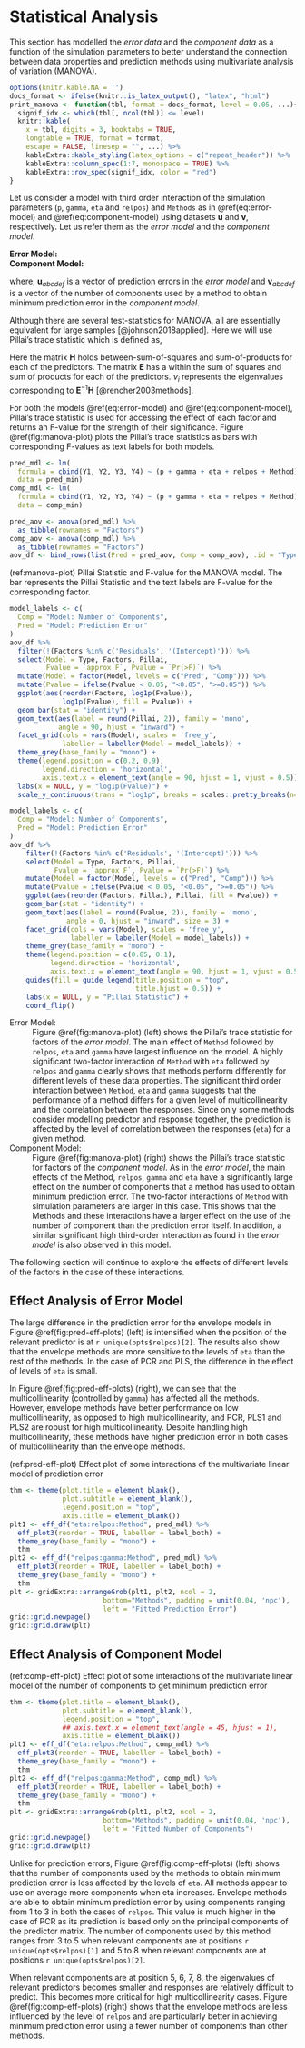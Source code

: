 # Statistical Analysis
This section has modelled the _error data_ and the _component data_ as a function of the simulation parameters to better understand the connection between data properties and prediction methods using multivariate analysis of variation (MANOVA).

```r
options(knitr.kable.NA = '')
docs_format <- ifelse(knitr::is_latex_output(), "latex", "html")
print_manova <- function(tbl, format = docs_format, level = 0.05, ...){
  signif_idx <- which(tbl[, ncol(tbl)] <= level)
  knitr::kable(
    x = tbl, digits = 3, booktabs = TRUE,
    longtable = TRUE, format = format,
    escape = FALSE, linesep = "", ...) %>%
    kableExtra::kable_styling(latex_options = c("repeat_header")) %>%
    kableExtra::column_spec(1:7, monospace = TRUE) %>%
    kableExtra::row_spec(signif_idx, color = "red")
}
```

Let us consider a model with third order interaction of the simulation parameters (`p`, `gamma`, `eta` and `relpos`) and `Methods` as in \@ref(eq:error-model) and \@ref(eq:component-model) using datasets $\mathbf{u}$ and $\mathbf{v}$, respectively. Let us refer them as the _error model_ and the _component model_.

**Error Model:**
: \begin{equation}\mathbf{u}_{abcdef} = \boldsymbol{\mu}_u +
  (\texttt{p}_a + \texttt{gamma}_b + \texttt{eta}_c +
    \texttt{relpos}_d + \texttt{Methods}_e)^3 +
  \left(\boldsymbol{\varepsilon}_u\right)_{abcdef}
  (\#eq:error-model)
  \end{equation}

**Component Model:**
: \begin{equation}\mathbf{v}_{abcdef} = \boldsymbol{\mu}_v +
  (\texttt{p}_a + \texttt{gamma}_b + \texttt{eta}_c +
    \texttt{relpos}_d + \texttt{Methods}_e)^3 +
  \left(\boldsymbol{\varepsilon}_v\right)_{abcdef}
  (\#eq:component-model)
  \end{equation}

where, $\mathbf{u}_{abcdef}$ is a vector of prediction errors in the _error model_ and $\mathbf{v}_{abcdef}$ is a vector of the number of components used by a method to obtain minimum prediction error in the _component model_.

Although there are several test-statistics for MANOVA, all are essentially equivalent for large samples [@johnson2018applied]. Here we will use Pillai's trace statistic which is defined as,

\begin{equation}
\text{Pillai statistic} = \text{tr}\left[
\left(\mathbf{E} + \mathbf{H}\right)^{-1}\mathbf{H}
\right] = \sum_{i=1}^m{\frac{\nu_i}{1 + \nu_i}}
(\#eq:pillai)
\end{equation}
Here the matrix $\mathbf{H}$ holds between-sum-of-squares and sum-of-products for each of the predictors. The matrix $\mathbf{E}$ has a within the sum of squares and sum of products for each of the predictors. $\nu_i$ represents the eigenvalues corresponding to $\mathbf{E}^{-1}\mathbf{H}$ [@rencher2003methods].

For both the models \@ref(eq:error-model) and \@ref(eq:component-model), Pillai's trace statistic is used for accessing the effect of each factor and returns an F-value for the strength of their significance. Figure \@ref(fig:manova-plot) plots the Pillai's trace statistics as bars with corresponding F-values as text labels for both models.

```r
pred_mdl <- lm(
  formula = cbind(Y1, Y2, Y3, Y4) ~ (p + gamma + eta + relpos + Method) ^ 3,
  data = pred_min)
comp_mdl <- lm(
  formula = cbind(Y1, Y2, Y3, Y4) ~ (p + gamma + eta + relpos + Method) ^ 3,
  data = comp_min)
```

```r
pred_aov <- anova(pred_mdl) %>%
  as_tibble(rownames = "Factors")
comp_aov <- anova(comp_mdl) %>%
  as_tibble(rownames = "Factors")
aov_df <- bind_rows(list(Pred = pred_aov, Comp = comp_aov), .id = "Type")
```

(ref:manova-plot) Pillai Statistic and F-value for the MANOVA model. The bar represents the Pillai Statistic and the text labels are F-value for the corresponding factor.


```r
model_labels <- c(
  Comp = "Model: Number of Components",
  Pred = "Model: Prediction Error"
)
aov_df %>%
  filter(!(Factors %in% c('Residuals', '(Intercept)'))) %>%
  select(Model = Type, Factors, Pillai,
         Fvalue = `approx F`, Pvalue = `Pr(>F)`) %>%
  mutate(Model = factor(Model, levels = c("Pred", "Comp"))) %>%
  mutate(Pvalue = ifelse(Pvalue < 0.05, "<0.05", ">=0.05")) %>%
  ggplot(aes(reorder(Factors, log1p(Fvalue)),
             log1p(Fvalue), fill = Pvalue)) +
  geom_bar(stat = "identity") +
  geom_text(aes(label = round(Pillai, 2)), family = 'mono',
            angle = 90, hjust = "inward") +
  facet_grid(cols = vars(Model), scales = 'free_y',
             labeller = labeller(Model = model_labels)) +
  theme_grey(base_family = "mono") +
  theme(legend.position = c(0.2, 0.9),
        legend.direction = 'horizontal',
        axis.text.x = element_text(angle = 90, hjust = 1, vjust = 0.5)) +
  labs(x = NULL, y = "log1p(Fvalue)") +
  scale_y_continuous(trans = "log1p", breaks = scales::pretty_breaks(n=6))
```

```r
model_labels <- c(
  Comp = "Model: Number of Components",
  Pred = "Model: Prediction Error"
)
aov_df %>%
    filter(!(Factors %in% c('Residuals', '(Intercept)'))) %>%
    select(Model = Type, Factors, Pillai,
           Fvalue = `approx F`, Pvalue = `Pr(>F)`) %>%
    mutate(Model = factor(Model, levels = c("Pred", "Comp"))) %>%
    mutate(Pvalue = ifelse(Pvalue < 0.05, "<0.05", ">=0.05")) %>%
    ggplot(aes(reorder(Factors, Pillai), Pillai, fill = Pvalue)) +
    geom_bar(stat = "identity") +
    geom_text(aes(label = round(Fvalue, 2)), family = 'mono',
              angle = 0, hjust = "inward", size = 3) +
    facet_grid(cols = vars(Model), scales = 'free_y',
               labeller = labeller(Model = model_labels)) +
    theme_grey(base_family = "mono") +
    theme(legend.position = c(0.85, 0.1),
          legend.direction = 'horizontal',
          axis.text.x = element_text(angle = 90, hjust = 1, vjust = 0.5)) +
    guides(fill = guide_legend(title.position = "top",
                               title.hjust = 0.5)) +
    labs(x = NULL, y = "Pillai Statistic") +
    coord_flip()
```

Error Model:
: Figure \@ref(fig:manova-plot) (left) shows the Pillai's trace statistic for factors of the _error model_. The main effect of `Method` followed by `relpos`, `eta` and `gamma` have largest influence on the model. A highly significant two-factor interaction of `Method` with `eta` followed by `relpos` and `gamma` clearly shows that methods perform differently for different levels of these data properties. The significant third order interaction between `Method`, `eta` and `gamma` suggests that the performance of a method differs for a given level of multicollinearity and the correlation between the responses. Since only some methods consider modelling predictor and response together, the prediction is affected by the level of correlation between the responses (`eta`) for a given method.

Component Model:
: Figure \@ref(fig:manova-plot) (right) shows the Pillai's trace statistic for factors of the _component model_. As in the _error model_, the main effects of the Method, `relpos`, `gamma` and `eta` have a significantly large effect on the number of components that a method has used to obtain minimum prediction error. The two-factor interactions of `Method` with simulation parameters are larger in this case. This shows that the Methods and these interactions have a larger effect on the use of the number of component than the prediction error itself. In addition, a similar significant high third-order interaction as found in the _error model_ is also observed in this model.


The following section will continue to explore the effects of different levels of the factors in the case of these interactions.

## Effect Analysis of Error Model

The large difference in the prediction error for the envelope models in Figure \@ref(fig:pred-eff-plots) (left) is intensified when the position of the relevant predictor is at `r unique(opts$relpos)[2]`. The results also show that the envelope methods are more sensitive to the levels of `eta` than the rest of the methods. In the case of PCR and PLS, the difference in the effect of levels of `eta` is small.

In Figure \@ref(fig:pred-eff-plots) (right), we can see that the multicollinearity (controlled by `gamma`) has affected all the methods. However, envelope methods have better performance on low multicollinearity, as opposed to high multicollinearity, and PCR, PLS1 and PLS2 are robust for high multicollinearity. Despite handling high multicollinearity, these methods have higher prediction error in both cases of multicollinearity than the envelope methods.

(ref:pred-eff-plot) Effect plot of some interactions of the multivariate linear model of prediction error

```r
thm <- theme(plot.title = element_blank(),
             plot.subtitle = element_blank(),
             legend.position = "top",
             axis.title = element_blank())
plt1 <- eff_df("eta:relpos:Method", pred_mdl) %>%
  eff_plot3(reorder = TRUE, labeller = label_both) +
  theme_grey(base_family = "mono") +
  thm
plt2 <- eff_df("relpos:gamma:Method", pred_mdl) %>%
  eff_plot3(reorder = TRUE, labeller = label_both) +
  theme_grey(base_family = "mono") +
  thm
plt <- gridExtra::arrangeGrob(plt1, plt2, ncol = 2,
                       bottom="Methods", padding = unit(0.04, 'npc'),
                       left = "Fitted Prediction Error")
grid::grid.newpage()
grid::grid.draw(plt)
```


## Effect Analysis of Component Model

(ref:comp-eff-plot) Effect plot of some interactions of the multivariate linear model of the number of components to get minimum prediction error


```r
thm <- theme(plot.title = element_blank(),
             plot.subtitle = element_blank(),
             legend.position = "top",
             ## axis.text.x = element_text(angle = 45, hjust = 1),
             axis.title = element_blank())
plt1 <- eff_df("eta:relpos:Method", comp_mdl) %>%
  eff_plot3(reorder = TRUE, labeller = label_both) +
  theme_grey(base_family = "mono") +
  thm
plt2 <- eff_df("relpos:gamma:Method", comp_mdl) %>%
  eff_plot3(reorder = TRUE, labeller = label_both) +
  theme_grey(base_family = "mono") +
  thm
plt <- gridExtra::arrangeGrob(plt1, plt2, ncol = 2,
                       bottom="Methods", padding = unit(0.04, 'npc'),
                       left = "Fitted Number of Components")
grid::grid.newpage()
grid::grid.draw(plt)
```

Unlike for prediction errors, Figure \@ref(fig:comp-eff-plots) (left) shows that the number of components used by the methods to obtain minimum prediction error is less affected by the levels of `eta`. All methods appear to use on average more components when eta increases. Envelope methods are able to obtain minimum prediction error by using components ranging from 1 to 3 in both the cases of `relpos`. This value is much higher in the case of PCR as its prediction is based only on the principal components of the predictor matrix. The number of components used by this method ranges from 3 to 5 when relevant components are at positions `r unique(opts$relpos)[1]` and 5 to 8 when relevant components are at positions  `r unique(opts$relpos)[2]`.

When relevant components are at position 5, 6, 7, 8, the eigenvalues of relevant predictors becomes smaller and responses are relatively difficult to predict. This becomes more critical for high multicollinearity cases. Figure \@ref(fig:comp-eff-plots) (right) shows that the envelope methods are less influenced by the level of `relpos` and are particularly better in achieving minimum prediction error using a fewer number of components than other methods.
